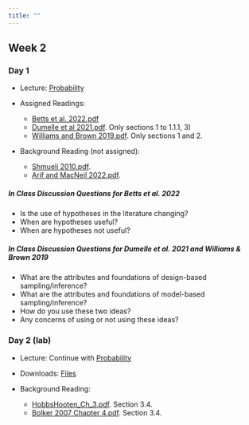 ```yaml
---
title: ""
---
```


## Week 2

### Day 1

-   Lecture: <a href="/FW680A4/probability.qmd">Probability</a>

- Assigned Readings: 
  - <a href="/readings/Betts et al. 2022.pdf">Betts et al. 2022.pdf</a>
  - <a href="/readings/Dumelle et al 2021.pdf">Dumelle et al 2021.pdf</a>. Only sections 1 to 1.1.1, 3) 
  - <a href="/readings/Williams and Brown 2019.pdf">Williams and Brown 2019.pdf</a>. Only sections 1 and 2.

- Background Reading (not assigned): 
  - <a href="/readings/Shmueli 2010.pdf">Shmueli 2010.pdf</a>.
  - <a href="/readings/Arif and MacNeil 2022.pdf">Arif and MacNeil 2022.pdf</a>.



##### **In Class Discussion Questions for Betts et al. 2022**

-   Is the use of hypotheses in the literature changing?
-   When are hypotheses useful?
-   When are hypotheses not useful?
  
##### **In Class Discussion Questions for Dumelle et al. 2021 and Williams & Brown 2019**

-   What are the attributes and foundations of design-based sampling/inference?
-   What are the attributes and foundations of model-based sampling/inference?
-   How do you use these two ideas?
-   Any concerns of using or not using these ideas?
  
### Day 2 (lab)

- Lecture: Continue with <a href="/FW680A4/probability.qmd">Probability</a>

- Downloads: <a href="/classfiles/problab/week2files.zip">Files</a>

- Background Reading: 
  - <a href="/readings/HobbsHooten_Ch_3.pdf"> HobbsHooten_Ch_3.pdf</a>.  Section 3.4.
  - <a href="/readings/Bolker 2007 Chapter 4.pdf"> Bolker 2007 Chapter 4.pdf</a>.  Section 3.4.
 
